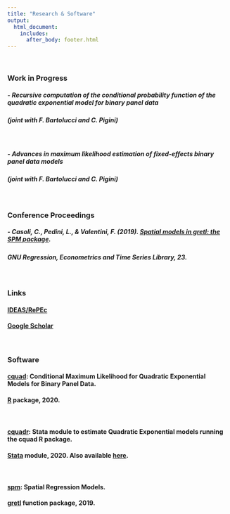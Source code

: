 ```yaml
---
title: "Research & Software"
output: 
  html_document:
    includes:
      after_body: footer.html
---
```

<p>&nbsp;</p>

### **Work in Progress**

##### - **Recursive computation of the conditional probability function of the quadratic exponential model for binary panel data**  
##### (joint with F. Bartolucci and C. Pigini)
<p>&nbsp;</p>

##### - **Advances in maximum likelihood estimation of fixed-effects binary panel data models**  
##### (joint with F. Bartolucci and C. Pigini)

<p>&nbsp;</p>

### **Conference Proceedings** 

##### - Casoli, C., Pedini, L., & Valentini, F. (2019). [**Spatial models in gretl: the SPM package**](http://www.fedoa.unina.it/12338/1/GRETL2019.pdf#page=33).  
##### GNU Regression, Econometrics and Time Series Library, 23.

<p>&nbsp;</p>
### **Links**

#### [IDEAS/RePEc](https://ideas.repec.org/f/pva895.html)
#### [Google Scholar](https://scholar.google.com/citations?user=9AqXyqQAAAAJ&hl=it&oi=sra)

<p>&nbsp;</p>




### **Software**


#### [**cquad**](https://cran.r-project.org/web/packages/cquad/index.html): Conditional Maximum Likelihood for Quadratic Exponential Models for Binary Panel Data.
#### [R](https://www.r-project.org/) package, 2020.

<p>&nbsp;</p>
#### [**cquadr**](https://ideas.repec.org/c/boc/bocode/s458852.html): Stata module to estimate Quadratic Exponential models running the cquad R package.  
#### [Stata](https://www.stata.com/) module, 2020. Also available [here](https://github.com/fravale/cquadr).

<p>&nbsp;</p>
#### [**spm**](http://ricardo.ecn.wfu.edu/gretl/cgi-bin/current_fnfiles/spm.zip): Spatial Regression Models.  
#### [gretl](http://gretl.sourceforge.net/) function package, 2019.

